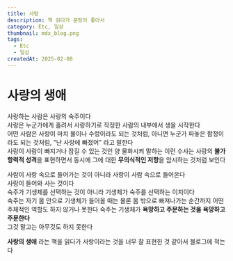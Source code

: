 ```yaml
---
title: 사랑
description: 책 읽다가 문장이 좋아서
category: Etc, 일상
thumbnail: mdx_blog.png
tags:
  - Etc
  - 일상
createdAt: 2025-02-08
---
```

# 사랑의 생애  
사랑하는 사람은 사랑의 숙주이다  
사랑은 누군가에게 홀려서 사랑하기로 작정한 사람의 내부에서 생을 시작한다  
어떤 사람은 사랑이 마치 물이나 수렁이라도 되는 것처럼, 아니면 누군가 파놓은 함정이라도 되는 것처럼, "난 사랑에 빠졌어" 라고 말한다  
사랑이 사람이 빠지거나 잠길 수 있는 것인 양 물화시켜 말하는 이런 수사는 사랑의 **불가항력적 성격**을 표현하면서 동시에 그에 대한 **무의식적인 저항**을 암시하는 것처럼 보인다  

사람이 사랑 속으로 들어가는 것이 아니라 사랑이 사람 속으로 들어온다  
사랑이 들어와 사는 것이다  
숙주가 기생체를 선택하는 것이 아니라 기생체가 숙주를 선택하는 이치이다  
숙주는 자기 몸 안으로 기생체가 들어올 때는 물론 몸 밖으로 빠져나가는 순간까지 어떤 주체적인 역할도 하지 않거나 못한다
숙주는 기생체가 **욕망하고 주문하는 것을 욕망하고 주문한다**  
그것 말고는 아무것도 하지 못한다  

**사랑의 생애** 라는 책을 읽다가 사랑이라는 것을 너무 잘 표현한 것 같아서 블로그에 적는다
